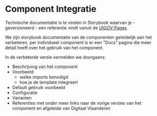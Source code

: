
<Meta title="Basis/Component Integratie"/>

# Component Integratie

Technische documentatie is te vinden in Storybook waarvan je - geversioneerd - een referentie vindt vanuit de
[UIGOV-Pages](https://milieuinfo.github.io/uigov-pages/)

We zijn storybook documentatie van de componenten geleidelijk aan het verbeteren, per individueel component is er een "Docs" pagina die meer detail heeft over het gebruik van het component.

In de verbeterde versie vermelden we doorgaans:
- Beschrijving van het component
- Voorbeeld:
    - welke imports benodigd
    - hoe je de template integreert
- Default gebruik voorbeeld
- Configuratie
- Varianten
- Referenties met onder meer links naar de vorige versies van het component en afgeleide van Digitaal Vlaanderen
